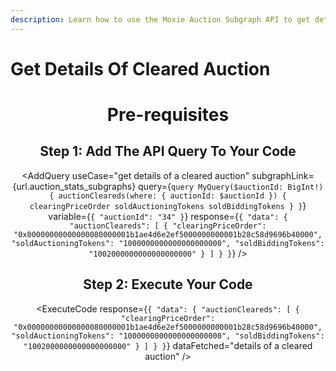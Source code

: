 ```yaml
---
description: Learn how to use the Moxie Auction Subgraph API to get details of a cleared auction.
---
```



# Get Details Of Cleared Auction

<Header
  useCase="get details of a cleared auction"
  apiName="Moxie Auction Subgraph"
/>

# Pre-requisites

<Prerequisites apiName="Moxie Auction Subgraph" />

## Step 1: Add The API Query To Your Code

<AddQuery
  useCase="get details of a cleared auction"
  subgraphLink={url.auction_stats_subgraphs}
  query={`query MyQuery($auctionId: BigInt!) {
  auctionCleareds(where: { auctionId: $auctionId }) {
    clearingPriceOrder
    soldAuctioningTokens
    soldBiddingTokens
  }
}`}
  variable={`{
  "auctionId": "34"
}`}
  response={`{
  "data": {
    "auctionCleareds": [
      {
        "clearingPriceOrder": "0x00000000000000080000001b1ae4d6e2ef5000000000001b28c58d9696b40000",
        "soldAuctioningTokens": "1000000000000000000000",
        "soldBiddingTokens": "1002000000000000000000"
      }
    ]
  }
}`}
/>

## Step 2: Execute Your Code

<ExecuteCode
  response={`{
  "data": {
    "auctionCleareds": [
      {
        "clearingPriceOrder": "0x00000000000000080000001b1ae4d6e2ef5000000000001b28c58d9696b40000",
        "soldAuctioningTokens": "1000000000000000000000",
        "soldBiddingTokens": "1002000000000000000000"
      }
    ]
  }
}`}
  dataFetched="details of a cleared auction"
/>

<DeveloperSupport />

